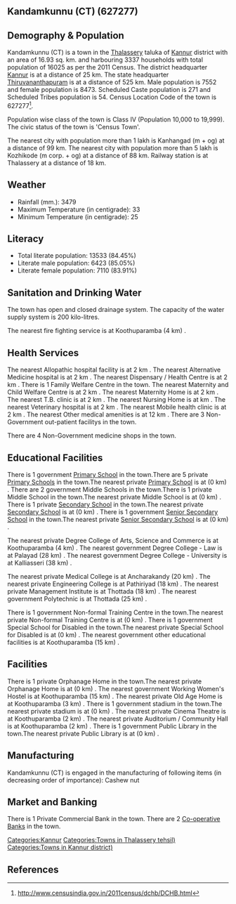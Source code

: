 {{Infobox settlement
| name=Kandamkunnu (CT)
| native_name=
| native_name_lang=
| other_name=
| nickname=
| settlement_type=Town
| image_skyline=
| image_alt=
| image_caption=
| pushpin_map=India Kerala
| pushpin_label_position=right
| pushpin_map_alt=
| pushpin_map_caption=Location in Kerala, India
| latd=
| latm=
| lats=
| latNS=
| longd=
| longm=
| longs=
| longEW=
| coordinates_display=inline,title
| subdivision_type=Country
| subdivision_name={{flag|India}}
| subdivision_type1=[[States and territories of India|State]]
| subdivision_name1=Kerala 
| subdivision_type2=[[List of districts of India|District]]
| subdivision_name2=Kannur
| subdivision_type3=Tahsil
| subdivision_name3=Thalassery
| website=
| established_title=<!-- Established -->
| established_date=
| founder=
| named_for=
| government_type=
| governing_body=
| unit_pref=Metric
| area_footnotes=
| area_rank=
| area_total_km2=16.93
| elevation_footnotes=
| elevation_m=
| population_total=16025
| population_as_of=2011
| population_rank=
| population_density_km2=946
| population_demonym=
| population_footnotes=
| demographics_type1=Languages=
| demographics1_title1=Official=
| demographics1_info1=[[Malayalam language|Malayalam]]
| timezone1=[[Indian Standard Time|IST]]
| utc_offset1==+5:30
| postal_code_type=[[Postal Index Number|PIN]]
| postal_code=
| area_code_type=Telephone code
| area_code=
| registration_plate=
| blank1_name_sec1=Nearest city
| blank1_info_sec1=[[Kanhangad  (m + og)]]
| blank2_name_sec1=[[Human sex ratio|Sex ratio]]
| blank2_info_sec1=1121
| blank3_name_sec1=Literacy
| blank3_info_sec1=84.45%
| blank1_name_sec2=[[2011 Census of India|2011 census]] code
| blank1_info_sec2=627277
| footnotes=
}}

== Kandamkunnu (CT) (627277) ==

== Demography & Population ==

Kandamkunnu (CT) is a town in the [[Thalassery]] taluka of [[Kannur]] district with an area of 16.93 sq. km. and harbouring 3337 households with total population of 16025 as per the 2011 Census. The district headquarter [[Kannur]] is at a distance of 25 km. The state headquarter [[Thiruvananthapuram]] is at a distance of 525 km. Male population is 7552 and female population is 8473. Scheduled Caste population is 271 and Scheduled Tribes population is 54. Census Location Code of the town is 627277<ref>http://www.censusindia.gov.in/2011census/dchb/DCHB.html</ref>.

Population wise class of the town is Class IV (Population 10,000 to 19,999).
The civic status of the town is 'Census Town'.

The nearest city with population more than 1 lakh is Kanhangad  (m + og) at a distance of 99 km. The nearest city with population more than 5 lakh is Kozhikode (m corp. + og) at a distance of 88 km. Railway station is at Thalassery at a distance of 18 km.


== Weather ==  
* Rainfall (mm.): 3479 
* Maximum Temperature (in centigrade): 33
* Minimum Temperature (in centigrade): 25


== Literacy ==  
* Total literate population: 13533 (84.45%)
* Literate male population: 6423 (85.05%)
* Literate female population: 7110 (83.91%)


== Sanitation and Drinking Water ==  
The town has open and closed drainage system.
The capacity of the water supply system is 200 kilo-litres.

The nearest fire fighting service is at Koothuparamba (4 km) .


== Health Services ==
The nearest Allopathic hospital facility is at 2 km .
The nearest Alternative Medicine hospital is at 2 km .
The nearest Dispensary / Health Centre is at 2 km .
There is 1 Family Welfare Centre in the town.
The nearest Maternity and Child Welfare Centre is at 2 km .
The nearest Maternity Home is at 2 km .
The nearest T.B. clinic is at 2 km .
The nearest Nursing Home is at  km .
The nearest Veterinary hospital is at 2 km .
The nearest Mobile health clinic is at 2 km .
The nearest Other medical amenities is at 12 km .
There are 3 Non-Government out-patient facilitys in the town.


There are 4 Non-Government medicine shops in the town.


== Educational Facilities ==
There is 1 government [[Primary School]] in the town.There are 5 private [[Primary School]]s in the town.The nearest private [[Primary School]] is at  (0 km) .
There are 2 government Middle Schools in the town.There is 1 private Middle School in the town.The nearest private Middle School is at  (0 km) .
There is 1 private [[Secondary School]] in the town.The nearest private [[Secondary School]] is at  (0 km) .
There is 1 government [[Senior Secondary School]] in the town.The nearest private [[Senior Secondary School]] is at  (0 km) .
 
 
 
 
 
The nearest private Degree College of Arts, Science and Commerce is at Koothuparamba (4 km) .
The nearest government Degree College - Law is at Palayad (28 km) .
The nearest government Degree College - University is at Kalliasseri (38 km) .
 
The nearest private Medical College is at Ancharakandy (20 km) .
The nearest private Engineering College is at Pathiriyad  (18 km) .
The nearest private Management Institute is at Thottada  (18 km) .
The nearest government Polytechnic is at Thottada (25 km) .
 
There is 1 government Non-formal Training Centre in the town.The nearest private Non-formal Training Centre is at  (0 km) .
There is 1 government Special School for Disabled in the town.The nearest private Special School for Disabled is at  (0 km) .
The nearest government other educational facilities is at Koothuparamba (15 km) .


== Facilities ==
There is 1 private Orphanage Home in the town.The nearest private Orphanage Home is at  (0 km) .
The nearest government Working Women's Hostel is at Koothuparamba (15 km) .
The nearest private Old Age Home is at Koothuparamba (3 km) .
There is 1 government stadium in the town.The nearest private stadium is at  (0 km) .
The nearest private Cinema Theatre is at Koothuparamba (2 km) .
The nearest private Auditorium / Community Hall is at Koothuparamba (2 km) .
There is 1 government Public Library in the town.The nearest private Public Library is at  (0 km) .


== Manufacturing ==
Kandamkunnu (CT) is engaged in the manufacturing of following items (in decreasing order of importance): Cashew nut


== Market and Banking ==

There is 1 Private Commercial Bank in the town.
There are 2 [[Co-operative Bank]]s in the town.




[[Categories:Kannur]]
[[Categories:Towns in Thalassery tehsil)]]
[[Categories:Towns in Kannur district)]]


== References ==
{{Reflist}}


